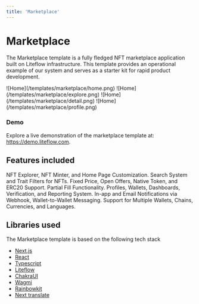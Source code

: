 ```yaml
---
title: 'Marketplace'
---
```



# Marketplace

The Marketplace template is a fully fledged NFT marketplace application built on Liteflow infrastructure. This template provides an operational example of our system and serves as a starter kit for rapid product development.

<Cards num={2}>
  <Card noPadding>![Home](/templates/marketplace/home.png)</Card>
  <Card noPadding>![Home](/templates/marketplace/explore.png)</Card>
  <Card noPadding>![Home](/templates/marketplace/detail.png)</Card>
  <Card noPadding>![Home](/templates/marketplace/profile.png)</Card>
</Cards>

### Demo

Explore a live demonstration of the marketplace template at: https://demo.liteflow.com.

## Features included

<Cards>
  <Card title="Marketplace Core">
    NFT Explorer, NFT Minter, and Home Page Customization.
  </Card>
  <Card title="Discovery Tools">Search System and Trait Filters for NFTs.</Card>
  <Card title="Transaction Types">
    Fixed Price, Open Offers, Native Token, and ERC20 Support.
  </Card>
  <Card title="ERC1155 Support">Partial Fill Functionality.</Card>
  <Card title="User Experience">
    Profiles, Wallets, Dashboards, Verification, and Reporting System.
  </Card>
  <Card title="Engagement">
    In-app and Email Notifications via Webhook, Wallet-to-Wallet Messaging.
  </Card>
  <Card title="Compatibility">
    Support for Multiple Wallets, Chains, Currencies, and Languages.
  </Card>
</Cards>

## Libraries used

The Marketplace template is based on the following tech stack

- [Next.js](https://nextjs.org/)
- [React](https://reactjs.org/)
- [Typescript](https://www.typescriptlang.org/)
- [Liteflow](https://liteflow.com/)
- [ChakraUI](https://chakra-ui.com/)
- [Wagmi](https://wagmi.sh/)
- [Rainbowkit](https://rainbowkit.com/)
- [Next translate](https://github.com/aralroca/next-translate)
